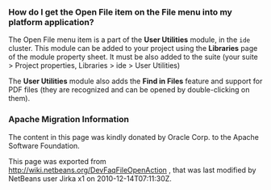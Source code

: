 <!--

    Licensed to the Apache Software Foundation (ASF) under one
    or more contributor license agreements.  See the NOTICE file
    distributed with this work for additional information
    regarding copyright ownership.  The ASF licenses this file
    to you under the Apache License, Version 2.0 (the
    "License"); you may not use this file except in compliance
    with the License.  You may obtain a copy of the License at

      http://www.apache.org/licenses/LICENSE-2.0

    Unless required by applicable law or agreed to in writing,
    software distributed under the License is distributed on an
    "AS IS" BASIS, WITHOUT WARRANTIES OR CONDITIONS OF ANY
    KIND, either express or implied.  See the License for the
    specific language governing permissions and limitations
    under the License.

-->

===How do I get the Open File item on the File menu into my platform application?===

The Open File menu item is a part of the '''User Utilities''' module, in the <tt>ide</tt> cluster.
This module can be added to your project using the '''Libraries''' page of the module property sheet. It must be also added to the suite (your suite > Project properties, Libraries > ide > User Utilities)

The '''User Utilities''' module also adds the '''Find in Files''' feature and support for PDF files (they are recognized and can be opened by double-clicking on them).

===Apache Migration Information===

The content in this page was kindly donated by Oracle Corp. to the
Apache Software Foundation.

This page was exported from http://wiki.netbeans.org/DevFaqFileOpenAction , 
that was last modified by NetBeans user Jirka x1 
on 2010-12-14T07:11:30Z.


